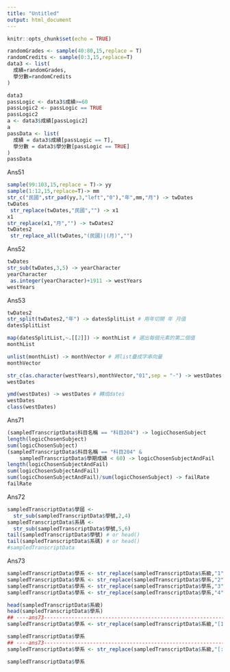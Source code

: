 ```yaml
---
title: "Untitled"
output: html_document
---
```



```r
knitr::opts_chunk$set(echo = TRUE)
```

```r
randomGrades <- sample(40:80,15,replace = T)
randomCredits <- sample(0:3,15,replace=T)
data3 <- list(
  成績=randomGrades,
  學分數=randomCredits
)
```

```r
data3
passLogic <- data3$成績>=60
passLogic2 <- passLogic == TRUE
passLogic2
a <- data3$成績[passLogic2]
a
passData <- list(
  成績 = data3$成績[passLogic == T],
  學分數 = data3$學分數[passLogic == TRUE]
)
passData
```

Ans51
```r
sample(99:103,15,replace = T)-> yy
sample(1:12,15,replace=T)-> mm
str_c("民國",str_pad(yy,3,"left","0"),"年",mm,"月") -> twDates
twDates
 str_replace(twDates,"民國","") -> x1
x1
str_replace(x1,"月","") -> twDates2
twDates2
 str_replace_all(twDates,"(民國)|(月)","")
```

Ans52
```r
twDates
str_sub(twDates,3,5) -> yearCharacter
yearCharacter
 as.integer(yearCharacter)+1911 -> westYears
westYears
```

Ans53
```r
twDates2
str_split(twDates2,"年") -> datesSplitList # 用年切開 年 月值
datesSplitList

map(datesSplitList,~.[[2]]) -> monthList # 選出每個元素的第二個值
monthList

unlist(monthList) -> monthVector # 將list疊成字串向量
monthVector

str_c(as.character(westYears),monthVector,"01",sep = "-") -> westDates # 貼成YYYY-MM-DD 字串格式
westDates

ymd(westDates) -> westDates # 轉成dates
westDates
class(westDates)
```

Ans71
```r
(sampledTranscriptData$科目名稱 == "科目204") -> logicChosenSubject
length(logicChosenSubject)
sum(logicChosenSubject)
(sampledTranscriptData$科目名稱 == "科目204" & 
    sampledTranscriptData$學期成績 < 60) -> logicChosenSubjectAndFail
length(logicChosenSubjectAndFail)
sum(logicChosenSubjectAndFail)
sum(logicChosenSubjectAndFail)/sum(logicChosenSubject) -> failRate
failRate
```

Ans72
```r
sampledTranscriptData$學屆 <- 
  str_sub(sampledTranscriptData$學號,2,4)
sampledTranscriptData$系碼 <- 
  str_sub(sampledTranscriptData$學號,5,6)
tail(sampledTranscriptData$學號) # or head()
tail(sampledTranscriptData$系碼) # or head()
#sampledTranscriptData
```

Ans73
```r
sampledTranscriptData$學系 <- str_replace(sampledTranscriptData$系級,"1","")
sampledTranscriptData$學系 <- str_replace(sampledTranscriptData$學系,"2","")
sampledTranscriptData$學系 <- str_replace(sampledTranscriptData$學系,"3","")
sampledTranscriptData$學系 <- str_replace(sampledTranscriptData$學系,"4","")

head(sampledTranscriptData$系級)
head(sampledTranscriptData$學系)
## ----ans73---------------------------------------------------------------
sampledTranscriptData$學系 <- str_replace(sampledTranscriptData$系級,"[1234]","")

sampledTranscriptData$學系
## ----ans73---------------------------------------------------------------
sampledTranscriptData$學系 <- str_replace(sampledTranscriptData$系級,"[:digit:]","")

sampledTranscriptData$學系
```

